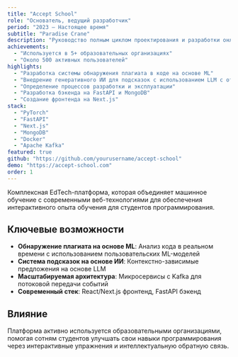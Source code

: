 ```yaml
---
title: "Accept School"
role: "Основатель, ведущий разработчик"
period: "2023 — Настоящее время"
subtitle: "Paradise Crane"
description: "Руководство полным циклом проектирования и разработки онлайн-платформы для совершенствования навыков программирования"
achievements:
  - "Используется в 5+ образовательных организациях"
  - "Около 500 активных пользователей"
highlights:
  - "Разработка системы обнаружения плагиата в коде на основе ML"
  - "Внедрение генеративного ИИ для подсказок с использованием LLM с открытым исходным кодом"
  - "Определение процессов разработки и эксплуатации"
  - "Разработка бэкенда на FastAPI и MongoDB"
  - "Создание фронтенда на Next.js"
stack:
  - "PyTorch"
  - "FastAPI"
  - "Next.js"
  - "MongoDB"
  - "Docker"
  - "Apache Kafka"
featured: true
github: "https://github.com/yourusername/accept-school"
demo: "https://accept-school.com"
order: 1
---
```


Комплексная EdTech-платформа, которая объединяет машинное обучение с современными веб-технологиями для обеспечения интерактивного опыта обучения для студентов программирования.

## Ключевые возможности

- **Обнаружение плагиата на основе ML**: Анализ кода в реальном времени с использованием пользовательских ML-моделей
- **Система подсказок на основе ИИ**: Контекстно-зависимые предложения на основе LLM
- **Масштабируемая архитектура**: Микросервисы с Kafka для потоковой передачи событий
- **Современный стек**: React/Next.js фронтенд, FastAPI бэкенд

## Влияние

Платформа активно используется образовательными организациями, помогая сотням студентов улучшать свои навыки программирования через интерактивные упражнения и интеллектуальную обратную связь.
